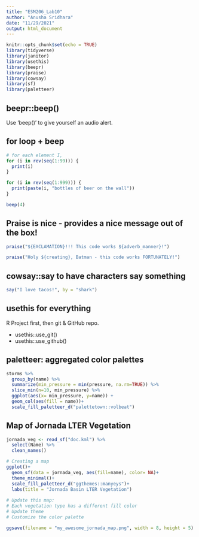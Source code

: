 ```yaml
---
title: "ESM206_Lab10"
author: "Anusha Sridhara"
date: "11/29/2021"
output: html_document
---
```


```r
knitr::opts_chunk$set(echo = TRUE)
library(tidyverse)
library(janitor)
library(usethis)
library(beepr)
library(praise)
library(cowsay)
library(sf)
library(paletteer)
```

## beepr::beep()

Use 'beep()' to give yourself an audio alert.

## for loop + beep 

```r
# for each element I, 
for (i in rev(seq(1:99))) {
  print(i)
}
```

```r
for (i in rev(seq(1:999))) {
  print(paste(i, "bottles of beer on the wall"))
}

beep(4)
```

## Praise is nice - provides a nice message out of the box!

```r
praise("${EXCLAMATION}!!! This code works ${adverb_manner}!")

praise("Holy ${creating}, Batman - this code works FORTUNATELY!")
```

## cowsay::say to have characters say something

```r
say("I love tacos!", by = "shark")
```

## usethis for everything

R Project first, then git & GitHub repo.

- usethis::use_git()
- usethis::use_github()

## paletteer: aggregated color palettes

```r
storms %>% 
  group_by(name) %>% 
  summarize(min_pressure = min(pressure, na.rm=TRUE)) %>% 
  slice_min(n=10, min_pressure) %>% 
  ggplot(aes(x= min_pressure, y=name)) +
  geom_col(aes(fill = name))+
  scale_fill_paletteer_d("palettetown::volbeat")
```

## Map of Jornada LTER Vegetation

```r
jornada_veg <- read_sf("doc.kml") %>% 
  select(Name) %>% 
  clean_names() 

# Creating a map
ggplot()+
  geom_sf(data = jornada_veg, aes(fill=name), color= NA)+
  theme_minimal()+
  scale_fill_paletteer_d("ggthemes::manyeys")+
  labs(title = "Jornada Basin LTER Vegetation")
            
# Update this map:
# Each vegetation type has a different fill color
# Update theme
# Customize the color palette

ggsave(filename = "my_awesome_jornada_map.png", width = 8, height = 5)
```






